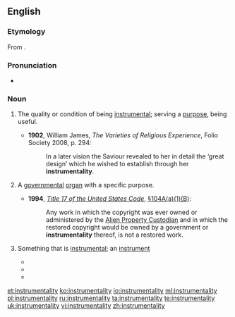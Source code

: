 ==English==

===Etymology===
From {{suffix|instrumental|ity}}.

===Pronunciation===
*{{a|UK}} {{IPA|/ɪnstɹʊmɛnˈtalɪti/}}

===Noun===
{{en-noun|instrumentalities}}

# {{uncountable}} The quality or condition of being [[instrumental]]; serving a [[purpose]], being useful.
#*'''1902''', William James, ''The Varieties of Religious Experience'', Folio Society 2008, p. 294:
#*:In a later vision the Saviour revealed to her in detail the ‘great design’ which he wished to establish through her '''instrumentality'''.
# {{countable}} {{legal}} A [[governmental]] [[organ]] with a specific purpose.
#*'''1994''', ''[[w:Title 17 of the United States Code|Title 17 of the United States Code]]'', [[s:United_States_Code/Title_17/Chapter_1/Section_104A#.28a.29_Automatic_Protection_and_Term|§104A(a)(1)(B)]]:
#*:Any work in which the copyright was ever owned or administered by the [[w:Alien Property Custodian|Alien Property Custodian]] and in which the restored copyright would be owned by a government or '''instrumentality''' thereof, is not a restored work.
# {{countable}} Something that is [[instrumental]]; an [[instrument]]
#*{{quote-book|year=1838|author=American Anti-Slavery Society|title=The Anti-Slavery Examiner, Part 2 of 4|chapter=|edition=|url=http://www.gutenberg.org/etext/11272
|passage=He spoke of the various '''instrumentalities''' which were now employed for the conversion of the world.}}
#*{{quote-book|year=1873|author=Helen Hunt Jackson|title=Bits About Home Matters|chapter=|edition=|url=http://www.gutenberg.org/etext/10516
|passage=Delays and failures will only set her to casting about for new '''instrumentalities'''. }}
#*{{quote-book|year=1914|author=Samuel F. B. Morse|title=Samuel F. B. Morse, His Letters and Journals|chapter=|edition=|url=http://www.gutenberg.org/etext/11018
|passage=God works by '''instrumentalities''', and he has wonderfully thus far interposed in keeping evils that I feared in abeyance. }}

[[et:instrumentality]]
[[ko:instrumentality]]
[[io:instrumentality]]
[[ml:instrumentality]]
[[pl:instrumentality]]
[[ru:instrumentality]]
[[ta:instrumentality]]
[[te:instrumentality]]
[[uk:instrumentality]]
[[vi:instrumentality]]
[[zh:instrumentality]]